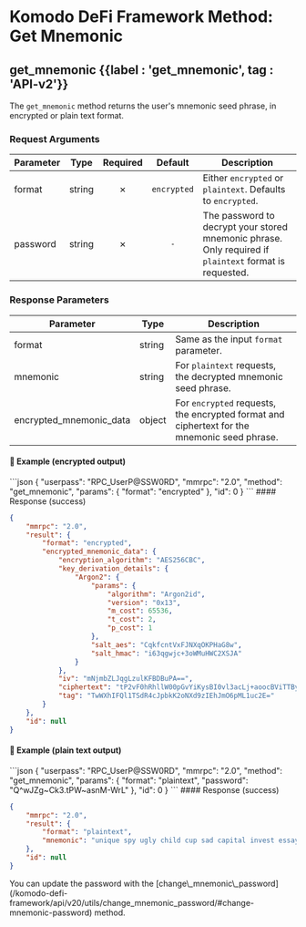 
# Komodo DeFi Framework Method: Get Mnemonic

## get\_mnemonic {{label : 'get_mnemonic', tag : 'API-v2'}}

The `get_mnemonic` method returns the user's mnemonic seed phrase, in encrypted or plain text format.

### Request Arguments

| Parameter | Type   | Required |   Default   | Description                                                                                            |
| --------- | ------ | :------: | :---------: | ------------------------------------------------------------------------------------------------------ |
| format    | string |     ✗    | `encrypted` | Either `encrypted` or `plaintext`. Defaults to `encrypted`.                                            |
| password  | string |     ✗    |     `-`     | The password to decrypt your stored mnemonic phrase. Only required if `plaintext` format is requested. |

### Response Parameters

| Parameter                 | Type   | Description                                                                                 |
| ------------------------- | ------ | ------------------------------------------------------------------------------------------- |
| format                    | string | Same as the input `format` parameter.                                                       |
| mnemonic                  | string | For `plaintext` requests, the decrypted mnemonic seed phrase.                               |
| encrypted\_mnemonic\_data | object | For `encrypted` requests, the encrypted format and ciphertext for the mnemonic seed phrase. |

#### 📌 Example (encrypted output)

<CodeGroup title="Get Mnemonic (Encrypted)" tag="POST" label="get_mnemonic" mm2MethodDecorate="true">
  ```json
  {
    "userpass": "RPC_UserP@SSW0RD",
    "mmrpc": "2.0",
    "method": "get_mnemonic",
    "params": {
      "format": "encrypted"
    },
    "id": 0
  }
  ```
</CodeGroup>

<CollapsibleSection expandedText="Hide Get Mnemonic (Encrypted) Response" collapsedText="Show Get Mnemonic (Encrypted) Response">
  #### Response (success)

  ```json
  {
      "mmrpc": "2.0",
      "result": {
          "format": "encrypted",
          "encrypted_mnemonic_data": {
              "encryption_algorithm": "AES256CBC",
              "key_derivation_details": {
                  "Argon2": {
                      "params": {
                          "algorithm": "Argon2id",
                          "version": "0x13",
                          "m_cost": 65536,
                          "t_cost": 2,
                          "p_cost": 1
                      },
                      "salt_aes": "CqkfcntVxFJNXqOKPHaG8w",
                      "salt_hmac": "i63qgwjc+3oWMuHWC2XSJA"
                  }
              },
              "iv": "mNjmbZLJqgLzulKFBDBuPA==",
              "ciphertext": "tP2vF0hRhllW00pGvYiKysBI0vl3acLj+aoocBViTTByXCpjpkLuaMWqe0Vs02cb1wvgPsVqZkE4MPg4sCQxbd18iS7Er6+BbVY3HQ2LSig=",
              "tag": "TwWXhIFQl1TSdR4cJpbkK2oNXd9zIEhJmO6pML1uc2E="
          }
      },
      "id": null
  }
  ```
</CollapsibleSection>

#### 📌 Example (plain text output)

<CodeGroup title="Get Mnemonic (Plaintext)" tag="POST" label="get_mnemonic" mm2MethodDecorate="true">
  ```json
  {
    "userpass": "RPC_UserP@SSW0RD",
    "mmrpc": "2.0",
    "method": "get_mnemonic",
    "params": {
      "format": "plaintext",
      "password": "Q^wJZg~Ck3.tPW~asnM-WrL"
    },
    "id": 0
  }
  ```
</CodeGroup>

<CollapsibleSection expandedText="Hide Get Mnemonic (Plaintext) Response" collapsedText="Show Get Mnemonic (Plaintext) Response">
  #### Response (success)

  ```json
  {
      "mmrpc": "2.0",
      "result": {
          "format": "plaintext",
          "mnemonic": "unique spy ugly child cup sad capital invest essay lunch doctor know"
      },
      "id": null
  }
  ```
</CollapsibleSection>

<Note>
  You can update the password with the [change\_mnemonic\_password](/komodo-defi-framework/api/v20/utils/change_mnemonic_password/#change-mnemonic-password) method.
</Note>
